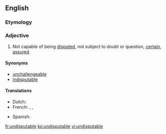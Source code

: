 ==English==

===Etymology===
{{prefix|un|disputable}}

===Adjective===
{{en-adj}}

# Not capable of being [[disputed]], not subject to doubt or question, [[certain]], [[assured]].

====Synonyms====
* [[unchallengeable]]
* [[indisputable]]

====Translations====
{{trans-top|not capable of being disputed}}
* Dutch: {{t-|nl|onomstotelijk}}
* French: {{t+|fr|indiscutable}}, {{t+|fr|incontestable}}, {{t+|fr|irréfutable}}
{{trans-mid}}
* Spanish: {{t-|es|indisputable}}
{{trans-bottom}}

[[fr:undisputable]]
[[ko:undisputable]]
[[vi:undisputable]]